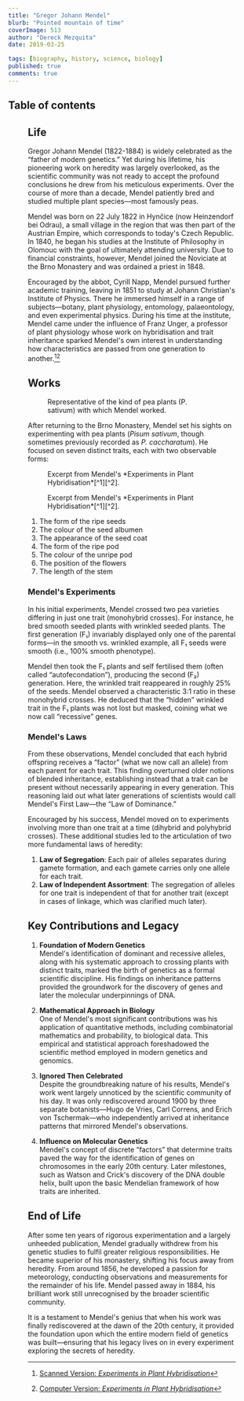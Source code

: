 ```yaml
---
title: "Gregor Johann Mendel"
blurb: "Pointed mountain of time"
coverImage: 513
author: "Dereck Mezquita"
date: 2019-03-25

tags: [biography, history, science, biology]
published: true
comments: true
---
```


## Table of contents

<Figure src="/references/biography_gregor-mendel/portrait-mendel.jpeg"/>

## Life

Gregor Johann Mendel (1822-1884) is widely celebrated as the “father of modern genetics.” Yet during his lifetime, his pioneering work on heredity was largely overlooked, as the scientific community was not ready to accept the profound conclusions he drew from his meticulous experiments. Over the course of more than a decade, Mendel patiently bred and studied multiple plant species—most famously peas.

Mendel was born on 22 July 1822 in Hynčice (now Heinzendorf bei Odrau), a small village in the region that was then part of the Austrian Empire, which corresponds to today's Czech Republic. In 1840, he began his studies at the Institute of Philosophy in Olomouc with the goal of ultimately attending university. Due to financial constraints, however, Mendel joined the Noviciate at the Brno Monastery and was ordained a priest in 1848.

Encouraged by the abbot, Cyrill Napp, Mendel pursued further academic training, leaving in 1851 to study at Johann Christian's Institute of Physics. There he immersed himself in a range of subjects—botany, plant physiology, entomology, palaeontology, and even experimental physics. During his time at the institute, Mendel came under the influence of Franz Unger, a professor of plant physiology whose work on hybridisation and trait inheritance sparked Mendel's own interest in understanding how characteristics are passed from one generation to another.[^1][^2]

## Works

<Figure src="/references/biography_gregor-mendel/peas-mendel.jpeg">
    Representative of the kind of pea plants (P. sativum) with which Mendel worked.
</Figure>

After returning to the Brno Monastery, Mendel set his sights on experimenting with pea plants (*Pisum sativum*, though sometimes previously recorded as *P. caccharatum*). He focused on seven distinct traits, each with two observable forms:

<Figure src="/references/biography_gregor-mendel/peas-characteristics_page-45_46-1.png">
    Excerpt from Mendel's *Experiments in Plant Hybridisation*[^1][^2].
</Figure>

<Figure src="/references/biography_gregor-mendel/peas-characteristics_page-45_46-2.png">
    Excerpt from Mendel's *Experiments in Plant Hybridisation*[^1][^2].
</Figure>

1. The form of the ripe seeds  
2. The colour of the seed albumen  
3. The appearance of the seed coat  
4. The form of the ripe pod  
5. The colour of the unripe pod  
6. The position of the flowers  
7. The length of the stem

### Mendel's Experiments

In his initial experiments, Mendel crossed two pea varieties differing in just one trait (monohybrid crosses). For instance, he bred smooth seeded plants with wrinkled seeded plants. The first generation (F₁) invariably displayed only one of the parental forms—in the smooth vs. wrinkled example, all F₁ seeds were smooth (i.e., 100% smooth phenotype).

Mendel then took the F₁ plants and self fertilised them (often called “autofecondation”), producing the second (F₂) generation. Here, the wrinkled trait reappeared in roughly 25% of the seeds. Mendel observed a characteristic 3:1 ratio in these monohybrid crosses. He deduced that the “hidden” wrinkled trait in the F₁ plants was not lost but masked, coining what we now call “recessive” genes.

### Mendel's Laws

From these observations, Mendel concluded that each hybrid offspring receives a “factor” (what we now call an allele) from each parent for each trait. This finding overturned older notions of blended inheritance, establishing instead that a trait can be present without necessarily appearing in every generation. This reasoning laid out what later generations of scientists would call Mendel's First Law—the “Law of Dominance.”

Encouraged by his success, Mendel moved on to experiments involving more than one trait at a time (dihybrid and polyhybrid crosses). These additional studies led to the articulation of two more fundamental laws of heredity:

1. **Law of Segregation**: Each pair of alleles separates during gamete formation, and each gamete carries only one allele for each trait.  
2. **Law of Independent Assortment**: The segregation of alleles for one trait is independent of that for another trait (except in cases of linkage, which was clarified much later).

## Key Contributions and Legacy

1. **Foundation of Modern Genetics**  
   Mendel's identification of dominant and recessive alleles, along with his systematic approach to crossing plants with distinct traits, marked the birth of genetics as a formal scientific discipline. His findings on inheritance patterns provided the groundwork for the discovery of genes and later the molecular underpinnings of DNA.

2. **Mathematical Approach in Biology**  
   One of Mendel's most significant contributions was his application of quantitative methods, including combinatorial mathematics and probability, to biological data. This empirical and statistical approach foreshadowed the scientific method employed in modern genetics and genomics.

3. **Ignored Then Celebrated**  
   Despite the groundbreaking nature of his results, Mendel's work went largely unnoticed by the scientific community of his day. It was only rediscovered around 1900 by three separate botanists—Hugo de Vries, Carl Correns, and Erich von Tschermak—who independently arrived at inheritance patterns that mirrored Mendel's observations.

4. **Influence on Molecular Genetics**  
   Mendel's concept of discrete “factors” that determine traits paved the way for the identification of genes on chromosomes in the early 20th century. Later milestones, such as Watson and Crick's discovery of the DNA double helix, built upon the basic Mendelian framework of how traits are inherited.

## End of Life

After some ten years of rigorous experimentation and a largely unheeded publication, Mendel gradually withdrew from his genetic studies to fulfil greater religious responsibilities. He became superior of his monastery, shifting his focus away from heredity. From around 1856, he developed a passion for meteorology, conducting observations and measurements for the remainder of his life. Mendel passed away in 1884, his brilliant work still unrecognised by the broader scientific community.

It is a testament to Mendel's genius that when his work was finally rediscovered at the dawn of the 20th century, it provided the foundation upon which the entire modern field of genetics was built—ensuring that his legacy lives on in every experiment exploring the secrets of heredity.

[^1]: [Scanned Version: *Experiments in Plant Hybridisation*](/references/biography_gregor-mendel/experiments-in-plant-hybridisation-1.pdf)  
[^2]: [Computer Version: *Experiments in Plant Hybridisation*](/references/biography_gregor-mendel/experiments-in-plant-hybridisation-2.pdf)